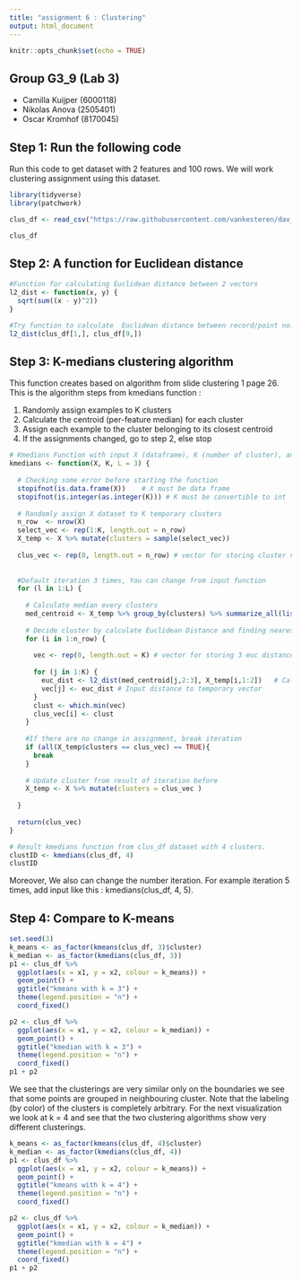 ---
title: "assignment 6 : Clustering"
output: html_document
---

```{r setup, include=FALSE}
knitr::opts_chunk$set(echo = TRUE)
```

## Group G3_9 (Lab 3)

-   Camilla Kuijper (6000118)
-   Nikolas Anova (2505401)
-   Oscar Kromhof (8170045)

## Step 1:  Run the following code

Run this code to get dataset with 2 features and 100 rows. We will work clustering assignment using this dataset. 

```{r , echo=TRUE, results='hide', message=FALSE}
library(tidyverse)
library(patchwork)

clus_df <- read_csv("https://raw.githubusercontent.com/vankesteren/dav_practicals/master/12_Unsupervised_learning_Clustering/data/clusterdata.csv")

```

```{r, echo=FALSE }
clus_df
```

## Step 2: A function for Euclidean distance

```{r , echo=TRUE, results='hide', message=FALSE}
#Function for calculating Euclidean distance between 2 vectors
l2_dist <- function(x, y) {
  sqrt(sum((x - y)^2))
}
```


```{r, echo=TRUE }
#Try function to calculate  Euclidean distance between record/point no. 1 and 9  from clus_df dataset
l2_dist(clus_df[1,], clus_df[9,])
```


## Step 3: K-medians clustering algorithm

This function creates based on algorithm from slide clustering 1 page 26. This is the algorithm steps from kmedians function  :

1. Randomly assign examples to K clusters
2. Calculate the centroid (per-feature median) for each cluster
3. Assign each example to the cluster belonging to its closest centroid
4. If the assignments changed, go to step 2, else stop

```{r , echo=TRUE, results='hide', message=FALSE}
# Kmedians Function with input X (dataframe), K (number of cluster), and optional input L (number of iteration) 
kmedians <- function(X, K, L = 3) {
  
  # Checking some error before starting the function
  stopifnot(is.data.frame(X))    # X must be data frame
  stopifnot(is.integer(as.integer(K))) # K must be convertible to int  
  
  # Randomly assign X dataset to K temporary clusters
  n_row  <- nrow(X)
  select_vec <- rep(1:K, length.out = n_row)
  X_temp <- X %>% mutate(clusters = sample(select_vec))
  
  clus_vec <- rep(0, length.out = n_row) # vector for storing cluster number every points
  
  
  #Default iteration 3 times, You can change from input function
  for (l in 1:L) {
    
    # Calculate median every clusters
    med_centroid <- X_temp %>% group_by(clusters) %>% summarize_all(list(med = median))  
    
    # Decide cluster by calculate Euclidean Distance and finding nearest with median centroid
    for (i in 1:n_row) {
      
      vec <- rep(0, length.out = K) # vector for storing 3 euc distance between a point with K med centroid
      
      for (j in 1:K) {
        euc_dist <- l2_dist(med_centroid[j,2:3], X_temp[i,1:2])   # Calculate Euclidean Distance
        vec[j] <- euc_dist # Input distance to temporary vector
      }
      clust <- which.min(vec)
      clus_vec[i] <- clust 
    }
    
    #If there are no change in assignment, break iteration
    if (all(X_temp$clusters == clus_vec) == TRUE){
      break
    }
    
    # Update cluster from result of iteration before
    X_temp <- X %>% mutate(clusters = clus_vec )
    
  }
  
  return(clus_vec)
}
```

```{r, echo=TRUE }
# Result kmedians function from clus_df dataset with 4 clusters.
clustID <- kmedians(clus_df, 4)
clustID
```
Moreover, We also can change the number iteration. For example iteration 5 times, add input like this : kmedians(clus_df, 4, 5).

## Step 4: Compare to K-means
```{r, echo = TRUE}
set.seed(3)
k_means <- as_factor(kmeans(clus_df, 3)$cluster)
k_median <- as_factor(kmedians(clus_df, 3))
p1 <- clus_df %>% 
  ggplot(aes(x = x1, y = x2, colour = k_means)) + 
  geom_point() + 
  ggtitle("kmeans with k = 3") + 
  theme(legend.position = "n") +
  coord_fixed()

p2 <- clus_df %>% 
  ggplot(aes(x = x1, y = x2, colour = k_median)) + 
  geom_point() + 
  ggtitle("kmedian with k = 3") + 
  theme(legend.position = "n") +
  coord_fixed()
p1 + p2
```


We see that the clusterings are very similar only on the boundaries we see that some points are grouped in neighbouring cluster. Note that the labeling (by color) of the clusters is completely arbitrary. For the next visualization we look at k = 4 and see that the two clustering algorithms show very different clusterings.

```{r, echo = TRUE}
k_means <- as_factor(kmeans(clus_df, 4)$cluster)
k_median <- as_factor(kmedians(clus_df, 4))
p1 <- clus_df %>% 
  ggplot(aes(x = x1, y = x2, colour = k_means)) + 
  geom_point() + 
  ggtitle("kmeans with k = 4") + 
  theme(legend.position = "n") +
  coord_fixed()

p2 <- clus_df %>% 
  ggplot(aes(x = x1, y = x2, colour = k_median)) + 
  geom_point() + 
  ggtitle("kmedian with k = 4") + 
  theme(legend.position = "n") +
  coord_fixed()
p1 + p2
```


